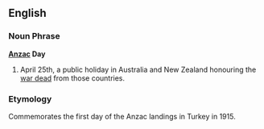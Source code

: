 ==English==

===Noun Phrase===
'''[[Anzac]] Day'''
#April 25th, a public holiday in Australia and New Zealand honouring the [[war dead]] from those countries.
===Etymology===
Commemorates the first day of the Anzac landings in Turkey in 1915.
<P>

{{wikipedia}}
